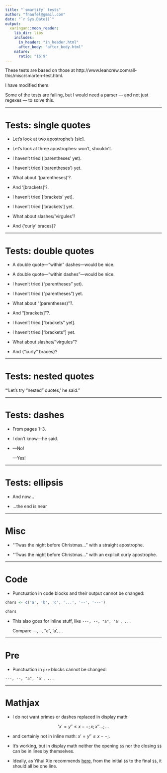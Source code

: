 ```yaml
---
title: "`smartify` tests"
author: "fnaufel@gmail.com"
date: "`r Sys.Date()`"
output: 
  xaringan::moon_reader:
    lib_dir: libs
    includes:
      in_header: "in_header.html"
      after_body: "after_body.html"
    nature:
      ratio: "16:9"
---
```


These tests are based on those at http://www.leancrew.com/all-this/misc/smarten-test.html.

I have modified them.

Some of the tests are failing, but I would need a parser --- and not just regexes --- to solve this.

---

# Tests: single quotes

* Let's look at two apostrophe's [sic].

* Let's look at three apostrophes: won't, shouldn't.

* I haven't tried ('parentheses' yet).

* I haven't tried ('parentheses') yet.

* What about '(parentheses)'?.

* And '[brackets]'?.

* I haven't tried ['brackets' yet].

* I haven't tried ['brackets'] yet.

* What about slashes/'virgules'?

* And {'curly' braces}?

---

# Tests: double quotes

* A double quote---"within" dashes---would be nice.

* A double quote---"within dashes"---would be nice.

* I haven't tried ("parentheses" yet).

* I haven't tried ("parentheses") yet.

* What about "(parentheses)"?.

* And "[brackets]"?.

* I haven't tried ["brackets" yet].

* I haven't tried ["brackets"] yet.

* What about slashes/"virgules"?

* And {"curly" braces}?


---

# Tests: nested quotes

"'Let's try "nested" quotes,' he said."


---

# Tests: dashes

* From pages 1--3.

* I don't know---he said.

* ---No!

  ---Yes!

---

# Tests: ellipsis

* And now... 

* ...the end is near

---

# Misc

* "'Twas the night before Christmas..." with a straight apostrophe.

* "‘Twas the night before Christmas..." with an explicit curly apostrophe.

---

# Code

* Punctuation in code blocks and their output cannot be changed:

```r
chars <- c('a', 'b', 'c', '...', '--', '---')

chars
```

* This also goes for inline stuff, like `---, --, "a", 'a', ...`

  Compare ---, --, "a", 'a', ...

---

# Pre

* Punctuation in `pre` blocks cannot be changed:

```
---, --, "a", 'a', ...
```

---

# Mathjax

* I do not want primes or dashes replaced in display math:

$$'x' = y'' \leq x--; 
x; 
x''...; 
\dots$$

* and certainly not in inline math: $x' = y'' \leq x--;$.

* It's working, but in display math neither the opening `$$` nor the closing `$$` can be in lines by themselves. 

* Ideally, as Yihui Xie recommends [here](https://github.com/yihui/xaringan/issues/82#issuecomment-343957854), from the initial `$$` to the final `$$`, it should all be one line.

